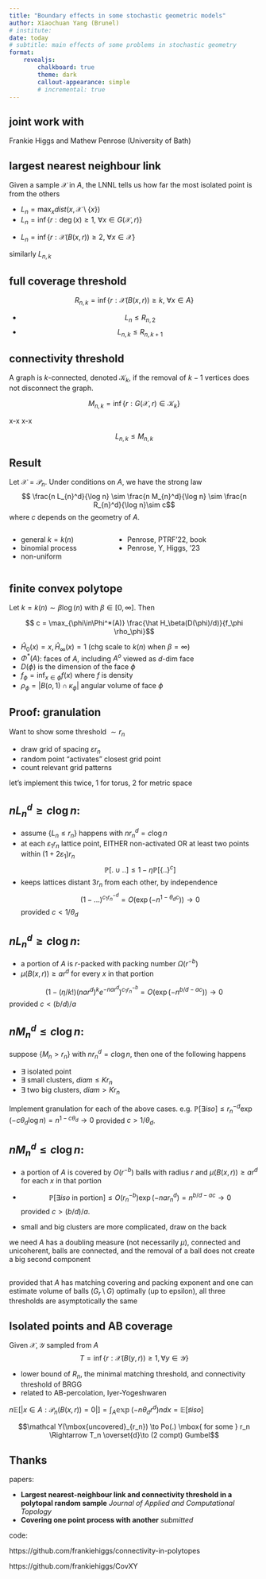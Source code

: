 ```yaml
---
title: "Boundary effects in some stochastic geometric models"
author: Xiaochuan Yang (Brunel)
# institute: 
date: today
# subtitle: main effects of some problems in stochastic geometry
format: 
    revealjs:
        chalkboard: true
        theme: dark
        callout-appearance: simple
        # incremental: true 
---
```


##  {.center}
:::{.callout-important}
## joint work with
Frankie Higgs and Mathew Penrose (University of Bath)
:::

## largest nearest neighbour link 

Given a sample $\mathcal X$ in $A$, the LNNL tells us how far the most isolated point is from the others 


- $L_n = \max_{x} dist(x, \mathcal X\setminus \{x\})$
- $L_n = \inf\{r: \deg(x) \ge 1,  \ \forall x \in G(\mathcal X, r)\}$
- 
:::{.fragment .highlight-red}
$L_n = \inf\{r: \mathcal X(B(x,r))\ge 2, \ \forall x\in\mathcal X \}$  
:::

:::{.fragment}
similarly $L_{n,k}$
:::


## full coverage threshold
$$R_{n,k} = \inf\{ r: \mathcal X(B(x,r))\ge k, \ \forall x\in A \}$$

- $$
L_{n} \le R_{n,2}
$$
- $$ L_{n,k} \le R_{n,k+1}$$

## connectivity threshold
:::{.callout-note}
A graph is $k$-connected, denoted $\mathcal K_k$, if the removal of $k-1$ vertices does not disconnect the graph. 
:::
$$M_{n,k} = \inf\{r: G(\mathcal X,r) \in \mathcal K_k \}$$

x-x  x-x

$$L_{n,k} \le M_{n,k}$$

## Result


:::{.callout-tip}
Let $\mathcal X = \mathcal P_n$.
Under conditions on $A$, we have the strong law 
$$ \frac{n L_{n}^d}{\log n} \sim \frac{n M_{n}^d}{\log n} \sim \frac{n R_{n}^d}{\log n}\sim c$$
where $c$ depends on the geometry of $A$.
:::

:::: {.columns}
::: {.column width="40%"}
- general $k = k(n)$
- binomial process
- non-uniform 
:::

::: {.column width="60%"}
- Penrose, PTRF'22, book
- Penrose, Y, Higgs, '23
:::
::::

## finite convex polytope

Let $k=k(n)\sim \beta \log(n)$ with $\beta \in [0,\infty]$. Then 

$$ c = \max_{\phi\in\Phi^*(A)} \frac{\hat H_\beta(D(\phi)/d)}{f_\phi \rho_\phi}$$

- $\hat H_0(x)=x, \hat H_\infty(x)=1$ (chg scale to $k(n)$ when $\beta=\infty$)
- $\Phi^*(A)$: faces of $A$, including $A^o$ viewed as $d$-dim face
- $D(\phi)$ is the dimension of the face $\phi$
- $f_\phi = \inf_{x\in\phi} f(x)$ where $f$ is density
- $\rho_\phi = |B(o,1)\cap \kappa_\phi|$ angular volume of face $\phi$


## Proof: granulation

Want to show some threshold $\sim r_n$

- draw grid of spacing $\varepsilon r_n$
- random point "activates" closest grid point
- count relevant grid patterns

:::{.incremental}
let's implement this twice, 1 for torus,  2 for metric space 
:::


## $n L_n^d \ge c\log n$: 

- assume $\{L_n \le r_n\}$ happens with $n r_n^d = c\log n$
- at each $\varepsilon_1 r_n$ lattice point, EITHER non-activated OR at least two points within $(1+2\varepsilon_1)r_n$
$$\mathbb P[ . \cup ..]\le  1 - \eta \mathbb P[\{..\}^c]$$
  <!-- n\theta_d^+ r_n^d \exp(- n\theta_d^+ r_n^d) -->
- keeps lattices distant $3r_n$ from each other, by independence
$$ \mathbb (1- ...)^{c_1 r_n^{-d}} = O(\exp(-  n^{1-\theta_d c}))\to 0$$
provided $c < 1/\theta_d$

## $n L_n^d \ge c\log n$:


- a portion of $A$ is $r$-packed with packing number $\Omega(r^{-b})$
- $\mu(B(x,r))\ge a r^d$ for every $x$ in that portion

$$ \mathbb (1- (\eta/k!) (n ar^d)^k e^{- n ar^d} )^{c_1 r_n^{-b}} = O(\exp(-   n^{b/d - ac}))\to 0$$
provided $c< (b/d)/a$


## $n M_n^d \le c\log n$: 

suppose $\{M_n > r_n\}$ with $n r_n^d = c\log n$, then one of the following happens 

- $\exists$ isolated point
- $\exists$ small clusters, $diam \le K r_n$
- $\exists$ two big clusters, $diam > K r_n$

Implement granulation for each of the above cases. e.g.
$\mathbb P[\exists iso] \le r_n^{-d} \exp(  - c\theta_d \log n )= n^{1- c\theta_d}\to 0$ provided $c> 1/\theta_d$. 



## $n M_n^d \le c\log n$: 

- a portion of $A$ is covered by $O(r^{-b})$ balls with radius $r$ and $\mu(B(x,r))\ge a r^d$ for each $x$ in that portion
- $$\mathbb P[\exists iso \mbox{ in portion}]\le O(r_n^{-b}) \exp(- n a r_n^d) = n^{b/d - ac}\to 0$$
provided $c>(b/d)/a$. 

- small and big clusters are more complicated, draw on the back


:::{.callout-important}
we need $A$ has a doubling measure (not necessarily $\mu$), connected and unicoherent, balls are connected, and the removal of a ball does not create a big second  component
:::


## {.center}


:::{.callout-tip} 
provided that $A$ has matching covering and packing exponent and one can estimate volume of balls ($G_r\setminus G$) optimally (up to epsilon), all three thresholds are asymptotically the same 
:::


## Isolated points and AB coverage


Given $\mathcal X, \mathcal Y$ sampled from $A$
$$ T = \inf\{r: \mathcal X(B(y,r))\ge 1, \forall y\in \mathcal Y  \}$$

- lower bound of $R_n$, the minimal matching threshold, and connectivity threshold of BRGG
- related to AB-percolation, Iyer-Yogeshwaren


$n\mathbb E[|{x\in A: \mathcal P_n(B(x,r))=0}|] = \int_A \mathbb \exp(- n \theta_d r^d) ndx = \mathbb E[\sharp iso]$

:::{.callout-tip}
$$\mathcal Y(\mbox{uncovered}_{r_n}) \to Po(.) \mbox{ for some } r_n  \Rightarrow  T_n \overset{d}\to (2 compt) Gumbel$$
:::




## Thanks


papers: 

- **Largest nearest-neighbour link and connectivity threshold in a polytopal random sample**  *Journal of Applied and Computational Topology*
- **Covering one point process with another** *submitted*


code: 

https://github.com/frankiehiggs/connectivity-in-polytopes

https://github.com/frankiehiggs/CovXY
